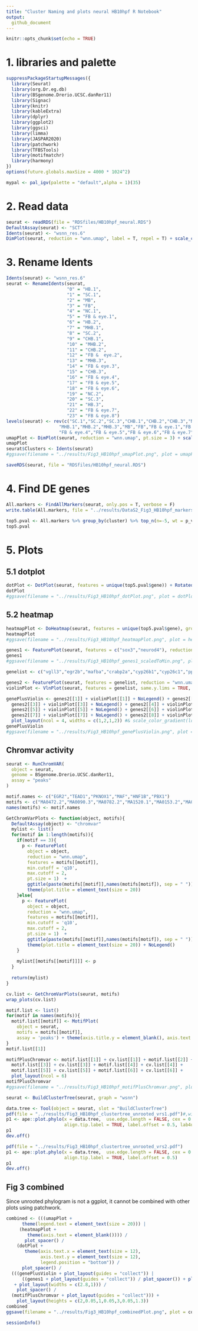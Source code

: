 ```yaml
---
title: "Cluster Naming and plots neural HB10hpf R Notebook"
output:
  github_document
---
```


```r
knitr::opts_chunk$set(echo = TRUE)
```

# 1. libraries and palette
```r
suppressPackageStartupMessages({
  library(Seurat)
  library(org.Dr.eg.db)
  library(BSgenome.Drerio.UCSC.danRer11)
  library(Signac)
  library(knitr)
  library(kableExtra)
  library(dplyr)
  library(ggplot2)
  library(ggsci)
  library(limma)
  library(JASPAR2020)
  library(patchwork)
  library(TFBSTools)
  library(motifmatchr)
  library(harmony)
})
options(future.globals.maxSize = 4000 * 1024^2)
```

```r
mypal <- pal_igv(palette = "default",alpha = 1)(35)
```


# 2. Read data
```r
seurat <- readRDS(file = "RDSfiles/HB10hpf_neural.RDS")
DefaultAssay(seurat) <- "SCT"
Idents(seurat) <- "wsnn_res.6"
DimPlot(seurat, reduction = "wnn.umap", label = T, repel = T) + scale_color_igv()
```

# 3. Rename Idents
```r
Idents(seurat) <- "wsnn_res.6"
seurat <- RenameIdents(seurat,
                       "0" = "HB.1",
                       "1" = "SC.1",
                       "2" = "MB",
                       "3" = "FB",
                       "4" = "NC.1",
                       "5" = "FB & eye.1",
                       "6" = "HB.2",
                       "7" = "MHB.1",
                       "8" = "SC.2",
                       "9" = "CHB.1",
                       "10" = "MHB.2",
                       "11" = "CHB.2",
                       "12" = "FB &  eye.2",
                       "13" = "MHB.3",
                       "14" = "FB & eye.3",
                       "15" = "CHB.3",
                       "16" = "FB & eye.4",
                       "17" = "FB & eye.5",
                       "18" = "FB & eye.6",
                       "19" = "NC.2",
                       "20" = "SC.3",
                       "21" = "HB.3",
                       "22" = "FB & eye.7",
                       "23" = "FB & eye.8")
levels(seurat) <- rev(c("SC.1","SC.2","SC.3","CHB.1","CHB.2","CHB.3","NC.1","NC.2","HB.1","HB.2","HB.3",
                    "MHB.1","MHB.2","MHB.3","MB","FB","FB & eye.1","FB &  eye.2","FB & eye.3",
                    "FB & eye.4","FB & eye.5","FB & eye.6","FB & eye.7","FB & eye.8"))
umapPlot <- DimPlot(seurat, reduction = "wnn.umap", pt.size = 3) + scale_color_igv() + guides(color = guide_legend(override.aes = list(size=4), ncol=1) )
umapPlot
seurat$Clusters <- Idents(seurat)
#ggsave(filename = "../results/Fig3_HB10hpf_umapPlot.png", plot = umapPlot)
```

```r
saveRDS(seurat, file = "RDSfiles/HB10hpf_neural.RDS")
```

# 4. Find DE genes
```r
All.markers <- FindAllMarkers(seurat, only.pos = T, verbose = F)
write.table(All.markers, file = "../results/DataS2_Fig3_HB10hpf_markers.txt", sep = "\t", quote = F, col.names = NA)
```

```r
top5.pval <- All.markers %>% group_by(cluster) %>% top_n(n=-5, wt = p_val) %>% top_n(n=5, wt = avg_log2FC)
top5.pval
```

# 5. Plots
## 5.1 dotplot
```r
dotPlot <- DotPlot(seurat, features = unique(top5.pval$gene)) + RotatedAxis()
dotPlot
#ggsave(filename = "../results/Fig3_HB10hpf_dotPlot.png", plot = dotPlot)
```

## 5.2 heatmap
```r
heatmapPlot <- DoHeatmap(seurat, features = unique(top5.pval$gene), group.colors = mypal, size = 5, angle = 90) + guides(color = FALSE)
heatmapPlot
#ggsave(filename = "../results/Fig3_HB10hpf_heatmapPlot.png", plot = heatmapPlot)
```


```r
genes1 <- FeaturePlot(seurat, features = c("sox3","neurod4"), reduction = "wnn.umap", max.cutoff = 1)  
genes1
#ggsave(filename = "../results/Fig3_HB10hpf_genes1_scaledToMin.png", plot = genes1)
```

```r
genelist <- c("vgll3","egr2b","mafba","crabp2a","cyp26b1","cyp26c1","ppp1r14ab","dusp2")
```

```r
genes2 <- FeaturePlot(seurat, features = genelist, reduction = "wnn.umap", max.cutoff = 1, combine = FALSE)
violinPlot <- VlnPlot(seurat, features = genelist, same.y.lims = TRUE, combine = FALSE)
```

```r
genePlusViolin <- genes2[[1]] + violinPlot[[1]] + NoLegend() + genes2[[2]] + violinPlot[[2]] + NoLegend() + 
  genes2[[3]] + violinPlot[[3]] + NoLegend() + genes2[[4]] + violinPlot[[4]] + NoLegend() +
  genes2[[5]] + violinPlot[[5]] + NoLegend() + genes2[[6]] + violinPlot[[6]] + NoLegend() +
  genes2[[7]] + violinPlot[[7]] + NoLegend() + genes2[[8]] + violinPlot[[8]] + NoLegend() +
  plot_layout(ncol = 4, widths = c(1,2,1,2)) #& scale_color_gradient(low = "gray", high = "blue", limits = c(0,2.4))
genePlusViolin
#ggsave(filename = "../results/Fig3_HB10hpf_genePlusViolin.png", plot = genePlusViolin)
```

## Chromvar activity
```r
seurat <- RunChromVAR(
  object = seurat,
  genome = BSgenome.Drerio.UCSC.danRer11,
  assay = "peaks" 
)
```

```r
motif.names <- c("EGR2","TEAD1","PKNOX1","MAF","HNF1B","PBX1")
motifs <- c("MA0472.2","MA0090.3","MA0782.2","MA1520.1","MA0153.2","MA0070.1")
names(motifs) <- motif.names
```

```r
GetChromVarPlots <- function(object, motifs){
  DefaultAssay(object) <- "chromvar"
  mylist <- list()
  for(motif in 1:length(motifs)){
    if(motif == 3){
      p <- FeaturePlot(
        object = object,
        reduction = "wnn.umap",
        features = motifs[[motif]],
        min.cutoff = 'q10',
        max.cutoff = 2,
        pt.size = 1)  +
        ggtitle(paste(motifs[[motif]],names(motifs[motif]), sep = " ")) +
        theme(plot.title = element_text(size = 20))
    }else{
      p <- FeaturePlot(
        object = object,
        reduction = "wnn.umap",
        features = motifs[[motif]],
        min.cutoff = 'q10',
        max.cutoff = 2,
        pt.size = 1)  +
        ggtitle(paste(motifs[[motif]],names(motifs[motif]), sep = " ")) +
        theme(plot.title = element_text(size = 20)) + NoLegend()
    }
    
    mylist[[motifs[[motif]]]] <- p
  }
  
  return(mylist)
}
```

```r
cv.list <- GetChromVarPlots(seurat, motifs)
wrap_plots(cv.list)
```

```r
motif.list <- list()
for(motif in names(motifs)){
  motif.list[[motif]] <- MotifPlot(
    object = seurat,
    motifs = motifs[[motif]],
    assay = 'peaks') + theme(axis.title.y = element_blank(), axis.text.y = element_blank(), strip.text = element_text(size = 20))
}
motif.list[[1]]
```

```r
motifPlusChromvar <- motif.list[[1]] + cv.list[[1]] + motif.list[[2]] + cv.list[[2]] +
  motif.list[[3]] + cv.list[[3]] + motif.list[[4]] + cv.list[[4]] +
  motif.list[[5]] + cv.list[[5]] + motif.list[[6]] + cv.list[[6]] +
  plot_layout(ncol = 6)
motifPlusChromvar
#ggsave(filename = "../results/Fig3_HB10hpf_motifPlusChromvar.png", plot = motifPlusChromvar)
```

```r
seurat <- BuildClusterTree(seurat, graph = "wsnn")
```

```r
data.tree <- Tool(object = seurat, slot = "BuildClusterTree")
pdf(file = "../results/Fig3_HB10hpf_clustertree_unrooted_vrs1.pdf")#,width = 800, height = 800)
p1 <- ape::plot.phylo(x = data.tree,  use.edge.length = FALSE, cex = 0.7, type = "u", 
                      align.tip.label = TRUE, label.offset = 0.5, lab4ut = "axial")
p1
dev.off()
```
```r
pdf(file = "../results/Fig3_HB10hpf_clustertree_unrooted_vrs2.pdf")
p1 <- ape::plot.phylo(x = data.tree,  use.edge.length = FALSE, cex = 0.7, type = "u", 
                      align.tip.label = TRUE, label.offset = 0.5)
p1
dev.off()
```

## Fig 3 combined

Since unrooted phylogram is not a ggplot, it cannot be combined with other plots using patchwork.

```r
combined <- (((umapPlot + 
      theme(legend.text = element_text(size = 20))) |
     (heatmapPlot +
        theme(axis.text = element_blank()))) /
       plot_spacer() /
    (dotPlot + 
       theme(axis.text.x = element_text(size = 12),
             axis.text.y = element_text(size = 12),
             legend.position = "bottom")) /
      plot_spacer() /
  (((genePlusViolin + plot_layout(guides = "collect")) | 
      ((genes1 + plot_layout(guides = "collect")) / plot_spacer()) + plot_layout(heights = c(0.7,3))) 
   + plot_layout(widths = c(2.8,1))) /
    plot_spacer() /
  (motifPlusChromvar + plot_layout(guides = "collect"))) +
    plot_layout(heights = c(2,0.05,1,0.05,3,0.05,1.3))
combined
ggsave(filename = "../results/Fig3_HB10hpf_combinedPlot.png", plot = combined)
```


```r
sessionInfo()
```